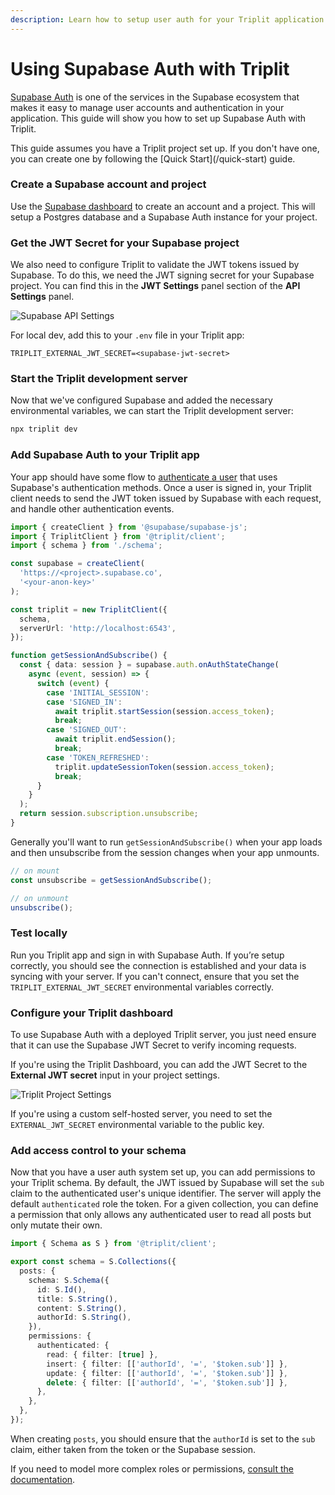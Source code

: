 ```yaml
---
description: Learn how to setup user auth for your Triplit application with Supabase Auth.
---
```



# Using Supabase Auth with Triplit

[Supabase Auth](https://supabase.com/docs/guides/auth) is one of the services in the Supabase ecosystem that makes it easy to manage user accounts and authentication in your application. This guide will show you how to set up Supabase Auth with Triplit.

<Callout>
  This guide assumes you have a Triplit project set up. If you don't have one,
  you can create one by following the [Quick Start](/quick-start) guide.
</Callout>

<Steps>

### Create a Supabase account and project

Use the [Supabase dashboard](https://supabase.com/dashboard) to create an account and a project. This will setup a Postgres database and a Supabase Auth instance for your project.

### Get the JWT Secret for your Supabase project

We also need to configure Triplit to validate the JWT tokens issued by Supabase. To do this, we need the JWT signing secret for your Supabase project. You can find this in the **JWT Settings** panel section of the **API Settings** panel.

![Supabase API Settings](/supabase-auth-guide/api-settings.png)

For local dev, add this to your `.env` file in your Triplit app:

```env copy
TRIPLIT_EXTERNAL_JWT_SECRET=<supabase-jwt-secret>
```

### Start the Triplit development server

Now that we've configured Supabase and added the necessary environmental variables, we can start the Triplit development server:

```bash
npx triplit dev
```

### Add Supabase Auth to your Triplit app

Your app should have some flow to [authenticate a user](https://supabase.com/docs/reference/javascript/auth-signinwithpassword) that uses Supabase's authentication methods. Once a user is signed in, your Triplit client needs to send the JWT token issued by Supabase with each request, and handle other authentication events.

```ts copy
import { createClient } from '@supabase/supabase-js';
import { TriplitClient } from '@triplit/client';
import { schema } from './schema';

const supabase = createClient(
  'https://<project>.supabase.co',
  '<your-anon-key>'
);

const triplit = new TriplitClient({
  schema,
  serverUrl: 'http://localhost:6543',
});

function getSessionAndSubscribe() {
  const { data: session } = supabase.auth.onAuthStateChange(
    async (event, session) => {
      switch (event) {
        case 'INITIAL_SESSION':
        case 'SIGNED_IN':
          await triplit.startSession(session.access_token);
          break;
        case 'SIGNED_OUT':
          await triplit.endSession();
          break;
        case 'TOKEN_REFRESHED':
          triplit.updateSessionToken(session.access_token);
          break;
      }
    }
  );
  return session.subscription.unsubscribe;
}
```

Generally you'll want to run `getSessionAndSubscribe()` when your app loads and then unsubscribe from the session changes when your app unmounts.

```ts copy
// on mount
const unsubscribe = getSessionAndSubscribe();

// on unmount
unsubscribe();
```

### Test locally

Run you Triplit app and sign in with Supabase Auth. If you’re setup correctly, you should see the connection is established and your data is syncing with your server. If you can't connect, ensure that you set the `TRIPLIT_EXTERNAL_JWT_SECRET` environmental variables correctly.

### Configure your Triplit dashboard

To use Supabase Auth with a deployed Triplit server, you just need ensure that it can use the Supabase JWT Secret to verify incoming requests.

If you're using the Triplit Dashboard, you can add the JWT Secret to the **External JWT secret** input in your project settings.

![Triplit Project Settings](/dashboard-screenshots/authentication.png)

If you're using a custom self-hosted server, you need to set the `EXTERNAL_JWT_SECRET` environmental variable to the public key.

### Add access control to your schema

Now that you have a user auth system set up, you can add permissions to your Triplit schema. By default, the JWT issued by Supabase will set the `sub` claim to the authenticated user's unique identifier. The server will apply the default `authenticated` role the token. For a given collection, you can define a permission that only allows any authenticated user to read all posts but only mutate their own.

```ts copy filename=schema.ts
import { Schema as S } from '@triplit/client';

export const schema = S.Collections({
  posts: {
    schema: S.Schema({
      id: S.Id(),
      title: S.String(),
      content: S.String(),
      authorId: S.String(),
    }),
    permissions: {
      authenticated: {
        read: { filter: [true] },
        insert: { filter: [['authorId', '=', '$token.sub']] },
        update: { filter: [['authorId', '=', '$token.sub']] },
        delete: { filter: [['authorId', '=', '$token.sub']] },
      },
    },
  },
});
```

When creating `posts`, you should ensure that the `authorId` is set to the `sub` claim, either taken from the token or the Supabase session.

If you need to model more complex roles or permissions, [consult the documentation](/schemas/permissions).

</Steps>
